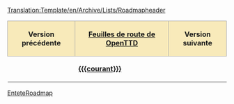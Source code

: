 <noinclude>[[Translation:Template/en/Archive/Lists/Roadmapheader]]</noinclude><noinclude></noinclude>
{| align="center"
|-
! style="border: 1px solid #aaaaaa; background-color: #F8EABA" | '''Version précédente'''
! style="border: 1px solid #aaaaaa; background-color: #F8EABA" | '''[[fr/Archive/Lists/Feuille de route|Feuilles de route de OpenTTD]]'''
! style="border: 1px solid #aaaaaa; background-color: #F8EABA" | '''Version suivante'''
|- 
| [[{{{precedent}}}/Fr|{{{precedent}}}]]
| '''[[{{{courant}}}]]'''
| [[{{{suivant}}}/Fr|{{{suivant}}}]]
|}
<noinclude>[[Category:fr/Modèles|EnteteRoadmap]]</noinclude>